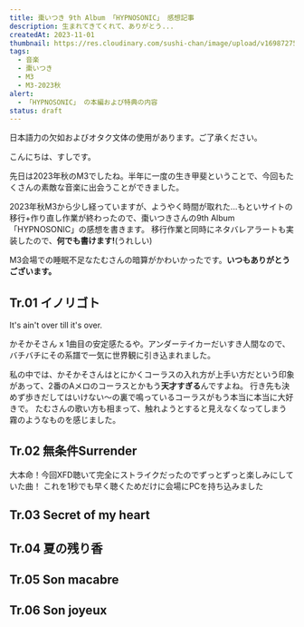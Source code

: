 ```yaml
---
title: 棗いつき 9th Album 「HYPNOSONIC」 感想記事
description: 生まれてきてくれて、ありがとう...
createdAt: 2023-11-01
thumbnail: https://res.cloudinary.com/sushi-chan/image/upload/v1698727524/music/m3-2023-autumn/hypnosonic/4A7EB898-1823-4309-8E44-5D00CA43C8C6_1_201_a_ausylu.heic
tags:
  - 音楽
  - 棗いつき
  - M3
  - M3-2023秋
alert:
  - 「HYPNOSONIC」 の本編および特典の内容
status: draft
---
```


<MessageCard type="warn">
  日本語力の欠如およびオタク文体の使用があります。ご了承ください。
</MessageCard>

こんにちは、すしです。

先日は2023年秋のM3でしたね。半年に一度の生き甲斐ということで、今回もたくさんの素敵な音楽に出会うことができました。

2023年秋M3から少し経っていますが、ようやく時間が取れた...もといサイトの移行+作り直し作業が終わったので、棗いつきさんの9th Album 「HYPNOSONIC」の感想を書きます。
移行作業と同時にネタバレアラートも実装したので、**何でも書けます!**(うれしい)

M3会場での睡眠不足なたむさんの暗算がかわいかったです。**いつもありがとうございます。**

<TweetCard id="1718557725284778343" />

## Tr.01 イノリゴト


<TextCard caption="訳: 最後まで諦めちゃだめだ">
  It's ain't over till it's over.
</TextCard>

かそかそさん x 1曲目の安定感たるや。アンダーテイカーだいすき人間なので、バチバチにその系譜で一気に世界観に引き込まれました。

私の中では、かそかそさんはとにかくコーラスの入れ方が上手い方だという印象があって、2番のAメロのコーラスとかもう**天才すぎる**んですよね。
<span class="text-xl font-bold">行き先も決めず歩きだしてはいけない～</span>の裏で鳴っているコーラスがもう本当に本当に大好きで。
たむさんの歌い方も相まって、触れようとすると見えなくなってしまう霧のようなものを感じました。


## Tr.02 無条件Surrender

大本命！今回XFD聴いて完全にストライクだったのでずっとずっと楽しみにしていた曲！
<Spoiler>
  これを1秒でも早く聴くためだけに会場にPCを持ち込みました
</Spoiler>

<PlayerCard caption="至上主義アドトラック" url="https://youtu.be/x1BGG98tcrg?si=9Ys4BFPoniP_ArfS" />

## Tr.03 Secret of my heart

## Tr.04 夏の残り香

## Tr.05 Son macabre

## Tr.06 Son joyeux
